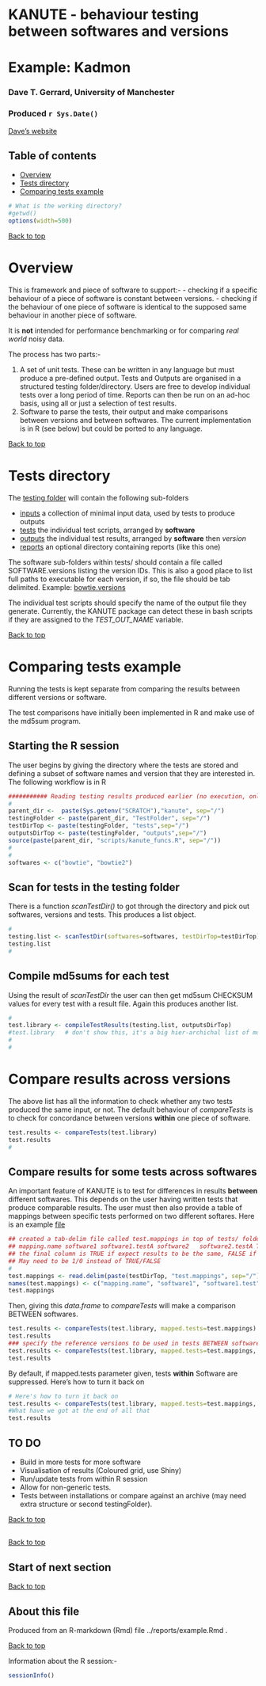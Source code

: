# KANUTE - behaviour testing between softwares and versions   <a name="Top"></a> 

# Example: Kadmon

### Dave T. Gerrard, University of Manchester
### Produced `r Sys.Date()`
[Dave's website](http://personalpages.manchester.ac.uk/staff/David.Gerrard/)


## Table of contents ##
- [Overview](#Overview)
- [Tests directory](#test_dir)
- [Comparing tests example](#Example)
``` r
# What is the working directory?
#getwd()
options(width=500)

```

[Back to top](#Top)


# <a name="overview"></a>Overview ##

This is framework and piece of software to support:-
- checking if a specific behaviour of a piece of software is constant between versions.
- checking if the behaviour of one piece of software is identical to the supposed same behaviour in another piece of software.

It is __not__ intended for performance benchmarking or for comparing _real world_ noisy data.

The process has two parts:-

1. A set of unit tests. These can be written in any language but must produce a pre-defined output. Tests and Outputs are organised in a structured testing folder/directory. Users are free to develop individual tests over a long period of time. Reports can then be run on an ad-hoc basis, using all or just a selection of test results.
2. Software to parse the tests, their output and make comparisons between versions and between softwares. The current implementation is in R (see below) but could be ported to any language.



[Back to top](#Top)


# <a name="test_dir"></a>Tests directory ##

The [testing folder](../) will contain the following sub-folders

- [inputs](../inputs/)		a collection of minimal input data, used by tests to produce outputs
- [tests](../tests/)		the individual test scripts, arranged by __software__
- [outputs](../outputs/)	the individual test results, arranged by __software__ then _version_
- [reports](../reports/)	an optional directory containing reports (like this one)    


The software sub-folders within tests/ should contain a file called SOFTWARE.versions listing the version IDs. This is also a good place to list full paths to executable for each version, if so, the file should be tab delimited. Example: [bowtie.versions](../tests/bowtie/bowtie.versions)

The individual test scripts should specify the name of the output file they generate. Currently, the KANUTE package can detect these in bash scripts if they are assigned to the _TEST_OUT_NAME_ variable.



[Back to top](#Top)


# <a name="Example"></a>Comparing tests example ##

Running the tests is kept separate from comparing the results between different versions or software.

The test comparisons have initially been implemented in R and make use of the md5sum program.

## Starting the R session

The user begins by giving the directory where the tests are stored and defining a subset of software names and version that they are interested in. The following workflow is in R 


```r

########### Reading testing results produced earlier (no execution, only comparison).
#
parent_dir <-  paste(Sys.getenv("SCRATCH"),"kanute", sep="/")
testingFolder <- paste(parent_dir, "TestFolder", sep="/")
testDirTop <- paste(testingFolder, "tests",sep="/")
outputsDirTop <- paste(testingFolder, "outputs",sep="/")
source(paste(parent_dir, "scripts/kanute_funcs.R", sep="/"))
#
#
softwares <- c("bowtie", "bowtie2")
```

## Scan for tests in the testing folder
There is a function _scanTestDir()_ to got through the directory and pick out softwares, versions and tests. This produces a list object.

```r


#
testing.list <- scanTestDir(softwares=softwares, testDirTop=testDirTop)
testing.list
#

```

## Compile md5sums for each test

Using the result of _scanTestDir_ the user can then get md5sum CHECKSUM values for every test with a result file. Again this produces another list.


```r


#
test.library <- compileTestResults(testing.list, outputsDirTop)
#test.library   # don't show this, it's a big hier-archichal list of md5sums
#
#


```

# Compare results across versions

The above list has all the information to check whether any two tests produced the same input, or not. The default behaviour of _compareTests_ is to check for concordance between versions __within__ one piece of software.

```r

test.results <- compareTests(test.library)
test.results
#

```

## Compare results for some tests across softwares

An important feature of KANUTE is to test for differences in results __between__ different softwares. This depends on the user having written tests that produce comparable results. The user must then also provide a table of mappings between specific tests performed on two different softares. Here is an example [file](../tests/test.mappings) 


```r


## created a tab-delim file called test.mappings in top of tests/ folder
## mapping.name software1 software1.testA software2   software2.testA TRUE
## the final column is TRUE if expect results to be the same, FALSE if not or NA if unknown.
## May need to be 1/0 instead of TRUE/FALSE
#
test.mappings <- read.delim(paste(testDirTop, "test.mappings", sep="/"), header=F, stringsAsFactors=F)
names(test.mappings) <- c("mapping.name", "software1", "software1.test", "software2", "software2.test", "expectIdentical")
test.mappings


```

Then, giving this _data.frame_ to _compareTests_ will make a comparison BETWEEN softwares.

```r

test.results <- compareTests(test.library, mapped.tests=test.mappings)
test.results
### specify the reference versions to be used in tests BETWEEN software
test.results <- compareTests(test.library, mapped.tests=test.mappings, ref.versions=list(bowtie="1.0.1", bowtie2="2.2.3"))
test.results

```


By default, if mapped.tests parameter given, tests __within__ Software are suppressed. Here's how to turn it back on

```r

# Here's how to turn it back on
test.results <- compareTests(test.library, mapped.tests=test.mappings, show.all.tests=TRUE)
#What have we got at the end of all that
test.results

```

## <a name="todo"></a>TO DO ##

- Build in more tests for more software
- Visualisation of results (Coloured grid, use Shiny)
- Run/update tests from within R session
- Allow for non-generic tests.
- Tests between installations or compare against an archive (may need extra structure or second testingFolder).

[Back to top](#Top)

## 


[Back to top](#Top)


## <a name="Anchor_name"></a>Start of next section ##

[Back to top](#Top)

## About this file 

Produced from an R-markdown (Rmd) file ../reports/example.Rmd . 


[Back to top](#Top)




Information about the R session:-

```r
sessionInfo()
```
